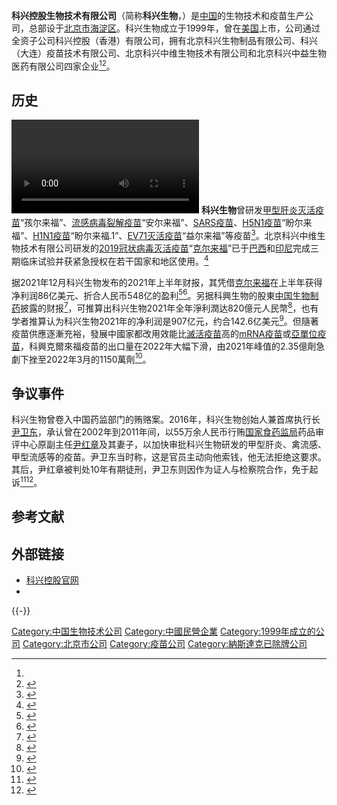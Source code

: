 {{noteTA
|G1=ME
|1=新冠病毒=>zh-hans:SARS-CoV-2;新冠=>zh-hans:SARS-CoV-2;新冠病毒=>zh-hant:SARS-CoV-2;新冠=>zh-hant:SARS-CoV-2;
}}
{{expand language|en}}
{{Infobox company
| name = 科兴控股生物技术有限公司<br>Sinovac Biotech
| logo = Sinovac logo.svg
| caption = 
| type = 
| traded_as = {{nasdaq|sva}}
| genre = <!-- Only used with media and publishing companies -->
| foundation = {{start date and age|1999|df=yes}}
| founder = 
| location_city = [[北京市|北京市]][[海淀区|海淀区]]上地西路39号北大生物城
| location_country = {{PRC}}
| location = 
| key_people = [[尹卫东|尹卫东]]（董事长、总裁、CeO）
| industry = 
| revenue = 
| operating_income = 
| net_income = 907亿人民币(2021年)<ref name=":1"/>
| aum = 
| assets = 
| equity = 
| owner = [[科興控股（香港）有限公司|科興控股（香港）有限公司]]59.24%<br>[[中國生物製藥|中國生物製藥]]15.38%<br>[[科鼎投資（香港）有限公司|科鼎投資（香港）有限公司]]12.69%<br>[[维梧资本|维梧资本]]6.345%<br>[[永恩国际有限合伙企业|永恩国际有限合伙企业]]6.345%
| parent = 
| subsid = 
| homepage = {{URL|sinovac.com}}
}}

'''科兴控股生物技术有限公司'''（简称'''科兴生物'''，{{lang-en|Sinovac Biotech}}）是[[中华人民共和国|中国]]的生物技术和疫苗生产公司，总部设于[[北京市|北京市]][[海淀区|海淀区]]。科兴生物成立于1999年，曾在[[美国|美国]]上市，公司通过全资子公司科兴控股（香港）有限公司，拥有北京科兴生物制品有限公司、科兴（大连）疫苗技术有限公司、北京科兴中维生物技术有限公司和北京科兴中益生物医药有限公司四家企业<ref name=":0"></ref><ref>{{Cite web|title=公司概况 SINOVAC科兴：为人类消除疾病提供疫苗|url=http://www.sinovac.com/about/show.php|access-date=2022-04-17|work=www.sinovac.com|archive-date=2021-06-25|archive-url=https://web.archive.org/web/20210625113855/http://www.sinovac.com/about/show.php|dead-url=no}}</ref>。

== 历史 ==
[[File:2021年1月6日_北京科兴中维_100秒看新冠疫苗如何生产与质检.webm|thumb]]
'''科兴生物'''曾研发[[甲型肝炎#预防或治療|甲型肝炎灭活疫苗]]“孩尔来福”、[[季節性流感疫苗|流感病毒裂解疫苗]]“安尔来福”、[[嚴重急性呼吸系統綜合症|SARS疫苗]]、[[甲型流感病毒H5N1亚型|H5N1疫苗]]“盼尔来福”、[[甲型流感病毒H1N1亞型|H1N1疫苗]]“盼尔来福.1”、[[腸病毒71型|EV71灭活疫苗]]“益尔来福”等疫苗<ref>{{cite news|author1=马晓华|title=私有化之争伤及疫苗生产，北京科兴疫苗生产车间被强行封停|url=https://www.yicai.com/news/5416946.html|accessdate=2020-08-27|work=[[第一财经|第一财经]]|date=2018-04-20|archive-date=2018-12-26|archive-url=https://web.archive.org/web/20181226175510/https://www.yicai.com/news/5416946.html|dead-url=no}}</ref>。北京科兴中维生物技术有限公司研发的[[2019冠状病毒病疫苗|2019冠状病毒灭活疫苗]]“[[克爾來福2019冠狀病毒病疫苗|克尔来福]]”已于[[巴西|巴西]]和[[印尼|印尼]]完成三期临床试验并获紧急授权在若干国家和地区使用。<ref>{{cite press release|url=http://www.sinovac.com.cn/product/product.php?class2=5|title=上市疫苗|publisher=Sinovac科兴|accessdate=2021-04-29|archive-date=2021-10-09|archive-url=https://web.archive.org/web/20211009000710/http://www.sinovac.com.cn/product/product.php?class2=5|dead-url=no}}</ref>

据2021年12月科兴生物发布的2021年上半年财报，其凭借[[克爾來福2019冠狀病毒病疫苗|克尔来福]]在上半年获得净利润86亿美元、折合人民币548亿的盈利<ref>{{Cite web|title=SINOVAC Reports Unaudited First Half of 2021 Financial Results|url=https://www.businesswire.com/news/home/20211230005289/en/SINOVAC-Reports-Unaudited-First-Half-of-2021-Financial-Results|access-date=2022-04-17|author=SINOVAC BIOTECH LTD.|date=2021-12-30|publisher=Business Wire|language=en|archive-date=2021-12-31|archive-url=https://web.archive.org/web/20211231045336/https://www.businesswire.com/news/home/20211230005289/en/SINOVAC-Reports-Unaudited-First-Half-of-2021-Financial-Results|dead-url=no}}</ref><ref name="科兴生物半年大赚500亿">{{cite news|title=科兴生物：半年大赚500亿，靠疫情迎来高光时刻|url=https://www.ofweek.com/medical/2022-01/ART-11106-8420-30546548.html|date=2022-01-18|archive-date=2022-04-17|archive-url=https://web.archive.org/web/20220417085541/https://m.ofweek.com/medical/2022-01/ART-11106-8420-30546548.html|dead-url=no|author=说财道经|publisher=OFweek 医疗科技网|language=zh}}</ref>。另据科興生物的股東[[中國生物製藥|中国生物制药]]披露的财报<ref>{{Cite web|title=中国生物制药：截至二零二一年十二月三十一日止年度之业绩公告|url=https://pdf.dfcfw.com/pdf/H2_AN202203311556310302_1.pdf?1648744898000.pdf|access-date=2022-04-18|date=2022-03-31|format=pdf|publisher=东方财富Choice数据|language=zh|archive-date=2022-04-17|archive-url=https://web.archive.org/web/20220417165128/https://pdf.dfcfw.com/pdf/H2_AN202203311556310302_1.pdf?1648744898000.pdf|dead-url=no}}</ref>，可推算出科兴生物2021年全年淨利潤达820億元人民幣<ref name="科兴疫苗的黄昏静悄悄">{{cite news|title=年赚800亿之后，科兴疫苗的黄昏静悄悄|url=https://www.jiemian.com/article/7221482.html|accessdate=2022-04-17|work=界面新聞|date=2022-03-17|archive-date=2022-04-17|archive-url=https://web.archive.org/web/20220417085405/https://m.jiemian.com/article/7221482.html|dead-url=no|author=氨基财经|language=zh}}</ref>，也有学者推算认为科兴生物2021年的净利润是907亿元，约合142.6亿美元<ref name=":1">{{Cite web|title=疫苗企业有多赚钱？北京科兴一年狂赚超900亿元|url=http://news.sohu.com/a/www.sohu.com/a/535053068_339227|access-date=2022-04-17|author=胡华成|date=2022-04-03|publisher=搜狐|language=zh}}</ref>。但隨著疫苗供應逐漸充裕，發展中國家都改用效能比[[灭活疫苗|滅活疫苗]]高的[[RNA疫苗|mRNA疫苗]]或[[亞單位疫苗|亞單位疫苗]]，科興克爾來福疫苗的出口量在2022年大幅下滑，由2021年峰值的2.35億劑急劇下挫至2022年3月的1150萬劑<ref name="神壇跌落">{{cite news|title=保護力備受質疑　中國自疫苗外交大國神壇跌落|url=https://www.nownews.com/news/5776306|accessdate=2022-04-17|work=今日新聞|date=2022-04-15|archive-date=2022-04-17|archive-url=https://web.archive.org/web/20220417093200/https://www.nownews.com/news/5776306|dead-url=no}}</ref>。

==争议事件==
科兴生物曾卷入中国药监部门的贿赂案。2016年，科兴生物创始人兼首席执行长[[尹卫东|尹卫东]]，承认曾在2002年到2011年间，以55万余人民币行贿[[国家食药监局|国家食药监局]]药品审评中心原副主任[[尹红章|尹红章]]及其妻子，以加快审批科兴生物研发的甲型肝炎、禽流感、甲型流感等的疫苗。尹卫东当时称，这是官员主动向他索钱，他无法拒绝这要求。其后，尹红章被判处10年有期徒刑，尹卫东则因作为证人与检察院合作，免于起诉<ref name=":0">{{cite news|title=【新冠肺炎】中国疫苗第三阶段报告未出 科兴历史惹人注意|url=https://www.dwnews.com/%E5%85%A8%E7%90%83/60221623/%E6%96%B0%E5%86%A0%E8%82%BA%E7%82%8E%E4%B8%AD%E5%9B%BD%E7%96%AB%E8%8B%97%E7%AC%AC%E4%B8%89%E9%98%B6%E6%AE%B5%E6%8A%A5%E5%91%8A%E6%9C%AA%E5%87%BA%E7%A7%91%E5%85%B4%E5%8E%86%E5%8F%B2%E6%83%B9%E4%BA%BA%E6%B3%A8%E6%84%8F|access-date=2021-03-25|website=多维新闻|date=2020-12-07|language=zh-CN|archive-date=2021-06-05|archive-url=https://web.archive.org/web/20210605080934/https://www.dwnews.com/%E5%85%A8%E7%90%83/60221623/%E6%96%B0%E5%86%A0%E8%82%BA%E7%82%8E%E4%B8%AD%E5%9B%BD%E7%96%AB%E8%8B%97%E7%AC%AC%E4%B8%89%E9%98%B6%E6%AE%B5%E6%8A%A5%E5%91%8A%E6%9C%AA%E5%87%BA%E7%A7%91%E5%85%B4%E5%8E%86%E5%8F%B2%E6%83%B9%E4%BA%BA%E6%B3%A8%E6%84%8F|dead-url=no}}</ref><ref>{{cite news|title=尹卫东辞北京市政协常委:北京科兴前总经理或涉行贿|url=https://finance.sina.com.cn/chanjing/gsnews/2019-01-18/doc-ihrfqziz8962586.shtml|access-date=2021-03-25|newspaper=华夏时报|date=2019-01-18|archive-date=2020-12-20|archive-url=https://web.archive.org/web/20201220121829/https://finance.sina.com.cn/chanjing/gsnews/2019-01-18/doc-ihrfqziz8962586.shtml|dead-url=no}}</ref>。

== 参考文献 ==
{{Reflist}}

== 外部链接 ==
* [http://www.sinovac.com 科兴控股官网] 
* {{Sinaweibo|1686600187|SINOVAC科兴}}

{{-}}
{{2019冠状病毒病中国大陆疫情}}

[[Category:中国生物技术公司|Category:中国生物技术公司]]
[[Category:中國民營企業|Category:中國民營企業]]
[[Category:1999年成立的公司|Category:1999年成立的公司]]
[[Category:北京市公司|Category:北京市公司]]
[[Category:疫苗公司|Category:疫苗公司]]
[[Category:納斯達克已除牌公司|Category:納斯達克已除牌公司]]
